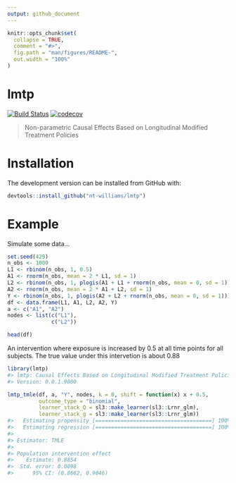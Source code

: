 ```yaml
---
output: github_document
---
```


<!-- README.md is generated from README.Rmd. Please edit that file -->

```r
knitr::opts_chunk$set(
  collapse = TRUE,
  comment = "#>",
  fig.path = "man/figures/README-",
  out.width = "100%"
)
```

# lmtp

<!-- badges: start -->
[![Build Status](https://travis-ci.com/nt-williams/lmtp.svg?token=DA4a53nWMx6q9LisKdRD&branch=master)](https://travis-ci.com/nt-williams/lmtp)
[![codecov](https://codecov.io/gh/nt-williams/lmtp/branch/master/graph/badge.svg?token=TFQNTischL)](https://codecov.io/gh/nt-williams/lmtp)
<!-- badges: end -->

> Non-parametric Causal Effects Based on Longitudinal Modified Treatment Policies

# Installation

The development version can be installed from GitHub with: 

```r
devtools::install_github("nt-williams/lmtp")
```

# Example

Simulate some data...

```r
set.seed(429)
n_obs <- 1000
L1 <- rbinom(n_obs, 1, 0.5)
A1 <- rnorm(n_obs, mean = 2 * L1, sd = 1)
L2 <- rbinom(n_obs, 1, plogis(A1 + L1 + rnorm(n_obs, mean = 0, sd = 1)))
A2 <- rnorm(n_obs, mean = 2 * A1 + L2, sd = 1)
Y <- rbinom(n_obs, 1, plogis(A2 + L2 + rnorm(n_obs, mean = 0, sd = 1)))
df <- data.frame(L1, A1, L2, A2, Y)
a <- c("A1", "A2")
nodes <- list(c("L1"),
              c("L2"))

head(df)
```

An intervention where exposure is increased by 0.5 at all time points for all subjects. The true value under this intervetion is about 0.88

```r
library(lmtp)
#> lmtp: Causal Effects Based on Longitudinal Modified Treatment Policies
#> Version: 0.0.1.9000

lmtp_tmle(df, a, "Y", nodes, k = 0, shift = function(x) x + 0.5,
          outcome_type = "binomial",
          learner_stack_Q = sl3::make_learner(sl3::Lrnr_glm),
          learner_stack_g = sl3::make_learner(sl3::Lrnr_glm))
#>   Estimating propensity [=====================================] 100%  0s
#>   Estimating regression [=====================================] 100%  0s
#> 
#> Estimator: TMLE
#> 
#> Population intervention effect
#>    Estimate: 0.8854
#>  Std. error: 0.0098
#>      95% CI: (0.8662, 0.9046)
```




